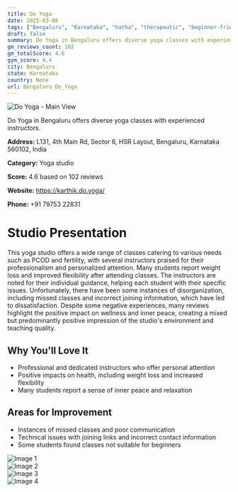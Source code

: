 ```yaml
---
title: Do Yoga
date: 2025-03-08
tags: ["Bengaluru", "Karnataka", "hatha", "therapeutic", "beginner-friendly", "professionalism", "health-focused", "Bengaluru"]  
draft: false
summary: Do Yoga in Bengaluru offers diverse yoga classes with experienced instructors.
gm_reviews_count: 102
gm_totalScore: 4.6
gym_score: 4.4
city: Bengaluru
state: Karnataka
country: None
url: Bengaluru_Do_Yoga
---
```


<div className="aspect-[16/9] relative my-8">
  <img 
    src="https://lh5.googleusercontent.com/p/AF1QipMbOBbUmbGyVhQGLOsGWY11cbetrUt0sKpcB-5g=w1920-h1080-k-no"
    alt="Do Yoga - Main View"
    className="object-cover absolute inset-0 w-full h-full rounded-lg"
  />
</div>

Do Yoga in Bengaluru offers diverse yoga classes with experienced instructors.

**Address:** L131, 4th Main Rd, Sector 6, HSR Layout, Bengaluru, Karnataka 560102, India

**Category:** Yoga studio

**Score:** 4.6 based on 102 reviews

**Website:** https://karthik.do.yoga/

**Phone:** +91 79753 22831

# Studio Presentation

This yoga studio offers a wide range of classes catering to various needs such as PCOD and fertility, with several instructors praised for their professionalism and personalized attention. Many students report weight loss and improved flexibility after attending classes. The instructors are noted for their individual guidance, helping each student with their specific issues. Unfortunately, there have been some instances of disorganization, including missed classes and incorrect joining information, which have led to dissatisfaction. Despite some negative experiences, many reviews highlight the positive impact on wellness and inner peace, creating a mixed but predominantly positive impression of the studio's environment and teaching quality.



## Why You'll Love It

- Professional and dedicated instructors who offer personal attention
- Positive impacts on health, including weight loss and increased flexibility
- Many students report a sense of inner peace and relaxation

## Areas for Improvement

- Instances of missed classes and poor communication
- Technical issues with joining links and incorrect contact information
- Some students found classes not suitable for beginners

<div className="grid grid-cols-1 xl:grid-cols-2 gap-4 my-8">
<div className="aspect-[4/3] relative"><img src="https://lh5.googleusercontent.com/p/AF1QipNrImtyMON97Uq8azERTuL9gqjU-qfXomXLzZrJ=w1920-h1080-k-no" alt="Image 1" className="object-cover absolute inset-0 w-full h-full rounded-lg" /></div>
<div className="aspect-[4/3] relative"><img src="https://lh5.googleusercontent.com/p/AF1QipNx_GJo7ooRP2CTsIFF9_A6tt2WDhRTYrLtZW92=w1920-h1080-k-no" alt="Image 2" className="object-cover absolute inset-0 w-full h-full rounded-lg" /></div>
<div className="aspect-[4/3] relative"><img src="https://lh5.googleusercontent.com/p/AF1QipNCtKQuBTXcnxVIfbie9S6QpWmIcSKvqCfgS1D7=w1920-h1080-k-no" alt="Image 3" className="object-cover absolute inset-0 w-full h-full rounded-lg" /></div>
<div className="aspect-[4/3] relative"><img src="https://lh5.googleusercontent.com/p/AF1QipNqE2O3ZzeeAiWWfrTYw8yotaF-QcfnHIwPe62h=w1920-h1080-k-no" alt="Image 4" className="object-cover absolute inset-0 w-full h-full rounded-lg" /></div>
</div>